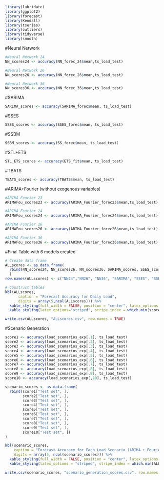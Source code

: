 ```r
library(lubridate)
library(ggplot2)
library(forecast)  
library(Kendall)
library(tseries)
library(outliers)
library(tidyverse)
library(smooth)
```

#Neural Network

```r
#Neural Network 24
NN_scores24 <- accuracy(NN_forec_24$mean,ts_load_test)

#Neural Network 26
NN_scores26 <- accuracy(NN_forec_26$mean,ts_load_test)

#Neural Network 36
NN_scores36 <- accuracy(NN_forec_36$mean,ts_load_test)
```

#SARIMA

```r
SARIMA_scores <- accuracy(SARIMA_forec$mean, ts_load_test)
```

#SSES

```r
SSES_scores <- accuracy(SSES_forec$mean, ts_load_test)
```

#SSBM

```r
SSBM_scores <- accuracy(SS_forec$mean, ts_load_test)
```

#STL+ETS

```r
STL_ETS_scores <- accuracy(ETS_fit$mean, ts_load_test)
```

#TBATS

```r
TBATS_scores <- accuracy(TBATS$mean, ts_load_test)
```

#ARIMA+Fourier (without exogenous variables)
```r
#ARIMA Fourier 23
ARIMAFou_scores23 <- accuracy(ARIMA_Fourier_forec23$mean,ts_load_test)

#ARIMA Fourier 24
ARIMAFou_scores24 <- accuracy(ARIMA_Fourier_forec24$mean,ts_load_test)

#ARIMA Fourier 26
ARIMAFou_scores26 <- accuracy(ARIMA_Fourier_forec26$mean,ts_load_test)

#ARIMA Fourier 36
ARIMAFou_scores36 <- accuracy(ARIMA_Fourier_forec36$mean,ts_load_test)
```


#Final Table with 6 models created
```r
# Create data frame
ALLscores <- as.data.frame(
  rbind(NN_scores24, NN_scores26, NN_scores36, SARIMA_scores, SSES_scores, SSBM_scores, STL_ETS_scores, TBATS_scores, ARIMAFou_scores23, ARIMAFou_scores24, ARIMAFou_scores26, ARIMAFou_scores36)
  )
row.names(ALLscores) <- c("NN24","NN26", "NN36", "SARIMA", "SSES", "SSBM", "STL_ETS", "TBATS", "AF23","AF24", "AF26", "AF36")

# Construct tables
kbl(ALLscores, 
      caption = "Forecast Accuracy for Daily Load",
      digits = array(5,ncol(ALLscores))) %>%
  kable_styling(full_width = FALSE, position = "center", latex_options = "hold_position") %>%
  kable_styling(latex_options="striped", stripe_index = which.min(scores[,"MAPE"]))

write.csv(ALLscores, "ALLscores.csv", row.names = TRUE)
```

#Scenario Generation

```r
score1 <- accuracy(load_scenarios_exp[,1], ts_load_test)
score2 <- accuracy(load_scenarios_exp[,2], ts_load_test)
score3 <- accuracy(load_scenarios_exp[,3], ts_load_test)
score4 <- accuracy(load_scenarios_exp[,4], ts_load_test)
score5 <- accuracy(load_scenarios_exp[,5], ts_load_test)
score6 <- accuracy(load_scenarios_exp[,6], ts_load_test)
score7 <- accuracy(load_scenarios_exp[,7], ts_load_test)
score8 <- accuracy(load_scenarios_exp[,8], ts_load_test)
score9 <- accuracy(load_scenarios_exp[,9], ts_load_test)
score10 <- accuracy(load_scenarios_exp[,10], ts_load_test)

scenario_scores <- as.data.frame(
  rbind(score1["Test set", ],
        score2["Test set", ],
        score3["Test set", ],
        score4["Test set", ],
        score5["Test set", ],
        score6["Test set", ],
        score7["Test set", ],
        score8["Test set", ],
        score9["Test set", ],
        score10["Test set", ])
)

kbl(scenario_scores,
    caption = "Forecast Accuracy for Each Load Scenario (ARIMA + Fourier)",
    digits = array(5, ncol(scenario_scores))) %>%
  kable_styling(full_width = FALSE, position = "center", latex_options = "hold_position") %>%
  kable_styling(latex_options = "striped", stripe_index = which.min(ALLscores[,"MAPE"]))

write.csv(scenario_scores, "scenario_generation_scores.csv", row.names = TRUE)
```


